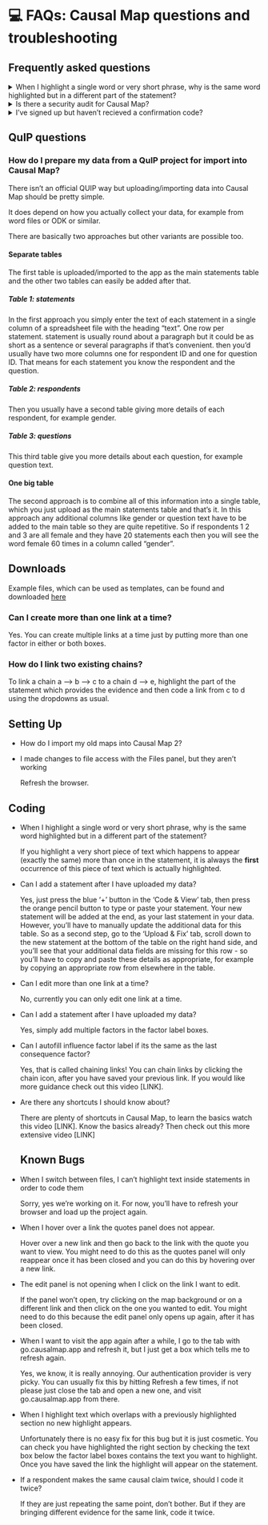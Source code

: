 # 💻 FAQs: Causal Map questions and troubleshooting{.hi}

## Frequently asked questions

<details><summary>When I highlight a single word or very short phrase, why is the same word highlighted but in a different part of the statement?</summary>
If you highlight a very short piece of text which happens to appear (exactly the same) more than once in the statement, it is always the **first** occurrence of this piece of text which is actually highlighted. 
</details>



<details><summary>Is there a security audit for Causal Map?</summary>
Please see our T&Cs at https://causalmap.app/terms-and-conditions-for-the-causal-map-app/
</details>

<details><summary>I've signed up but haven't recieved a confirmation code?</summary>
Firstly, the best thing to do is double check you have entered your email correctly - if your email is correct, then try sending the code again. Make sure to also check your junk/spam email folder. If none of these things work email us at hello@causalmap.
</details>


## QuIP questions

### How do I prepare my data from a QuIP project for import into Causal Map?

There isn't an official QUIP way but uploading/importing data into Causal Map should be pretty simple. 

It does depend on how you actually collect your data, for example from word files or ODK or similar. 

There are basically two approaches but other variants are possible too.

#### Separate tables

The first table is uploaded/imported to the app as the main statements table and the other two tables can easily be added after that. 

##### Table 1: statements

In the first approach you simply enter the text of each statement in a single column of a spreadsheet file with the heading "text". One row per statement. statement is usually round about a paragraph but it could be as short as a sentence or several paragraphs if that's convenient. then you'd usually have two more columns one for respondent ID and one for question ID. That means for each statement you know the respondent and the question.  


##### Table 2: respondents

Then you usually have a second table giving more details of each respondent, for example gender.


##### Table 3: questions

This third table give you more details about each question, for example question text. 


#### One big table

The second approach is to combine all of this information into a single table, which you just upload as the main statements table and that's it. In this approach any additional columns like gender or question text have to be added to the main table so they are quite repetitive. So if respondents 1 2 and 3 are all female and they have 20 statements each then you will see the word female 60 times in a column called "gender". 

## Downloads

Example files, which can be used as templates, can be found and downloaded [here](https://drive.google.com/drive/folders/1wvifDQ0BXmAjSudTRUv9i_4JURpphD4v)



### Can I create more than one link at a time?

Yes. You can create multiple links at a time just by putting more than one factor in either or both boxes.


### How do I link two existing chains?

To link a chain a --> b --> c to a chain d --> e, highlight the part of the statement which provides the evidence and then code a link from c to d using the dropdowns as usual. 



## Setting Up

- How do I import my old maps into Causal Map 2?

- I made changes to file access with the Files panel, but they aren't working

  Refresh the browser.



## Coding

- When I highlight a single word or very short phrase, why is the same word highlighted but in a different part of the statement?

  If you highlight a very short piece of text which happens to appear (exactly the same) more than once in the statement, it is always the **first** occurrence of this piece of text which is actually highlighted.

- Can I add a statement after I have uploaded my data?

  Yes, just press the blue '+' button in the 'Code & View' tab, then press the orange pencil button to type or paste your statement. Your new statement will be added at the end, as your last statement in your data. However, you’ll have to manually update the additional data for this table. So as a second step, go to the 'Upload & Fix' tab, scroll down to the new statement at the bottom of the table on the right hand side, and you’ll see that your additional data fields are missing for this row - so you’ll have to copy and paste these details as appropriate, for example by copying an appropriate row from elsewhere in the table.

- Can I edit more than one link at a time?

  No, currently you can only edit one link at a time.

- Can I add a statement after I have uploaded my data?

  Yes, simply add multiple factors in the factor label boxes.

- Can I autofill influence factor label if its the same as the last consequence factor?

  Yes, that is called chaining links! You can chain links by clicking the chain icon, after you have saved your previous link. If you would like more guidance check out this video [LINK].

- Are there any shortcuts I should know about?

  There are plenty of shortcuts in Causal Map, to learn the basics watch this video [LINK]. Know the basics already? Then check out this more extensive video [LINK]

  ## Known Bugs

- When I switch between files, I can’t highlight text inside statements in order to code them

  Sorry, yes we’re working on it. For now, you’ll have to refresh your browser and load up the project again.

- When I hover over a link the quotes panel does not appear.

  Hover over a new link and then go back to the link with the quote you want to view. You might need to do this as the quotes panel will only reappear once it has been closed and you can do this by hovering over a new link.

- The edit panel is not opening when I click on the link I want to edit.

  If the panel won’t open, try clicking on the map background or on a different link and then click on the one you wanted to edit. You might need to do this because the edit panel only opens up again, after it has been closed.

- When I want to visit the app again after a while, I go to the tab with go.causalmap.app and refresh it, but I just get a box which tells me to refresh again.

  Yes, we know, it is really annoying. Our authentication provider is very picky. You can usually fix this by hitting Refresh a few times, if not please just close the tab and open a new one, and visit go.causalmap.app from there.

- When I highlight text which overlaps with a previously highlighted section no new highlight appears.

  Unfortunately there is no easy fix for this bug but it is just cosmetic. You can check you have highlighted the right section by checking the text box below the factor label boxes contains the text you want to highlight. Once you have saved the link the highlight will appear on the statement.

- If a respondent makes the same causal claim twice, should I code it twice?  

  If they are just repeating the same point, don't bother. But if they are bringing different evidence for the same link, code it twice.
